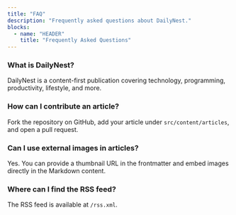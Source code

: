 ```yaml
---
title: "FAQ"
description: "Frequently asked questions about DailyNest."
blocks:
  - name: "HEADER"
    title: "Frequently Asked Questions"
---
```


### What is DailyNest?

DailyNest is a content-first publication covering technology, programming, productivity, lifestyle, and more.

### How can I contribute an article?

Fork the repository on GitHub, add your article under `src/content/articles`, and open a pull request.

### Can I use external images in articles?

Yes. You can provide a thumbnail URL in the frontmatter and embed images directly in the Markdown content.

### Where can I find the RSS feed?

The RSS feed is available at `/rss.xml`.
